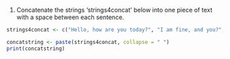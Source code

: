 1) Concatenate the strings 'strings4concat' below into one piece of text
with a space between each sentence.

```r
strings4concat <- c("Hello, how are you today?", "I am fine, and you?", "It is terrible weather we have had is it not?", "I know my cat, Mielo is so miserable. She does not want to go out.")

concatstring <- paste(strings4concat, collapse = " ")
print(concatstring)
```
